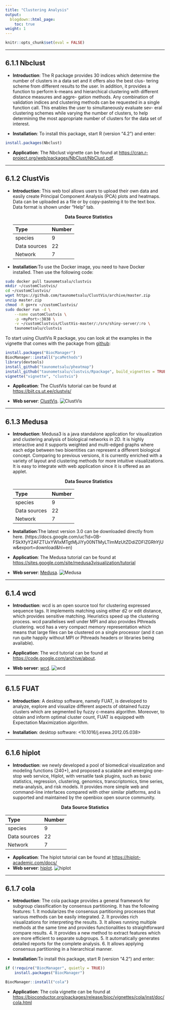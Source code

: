```yaml
---
title: "Clustering Analysis"
output:
  blogdown::html_page:
    toc: true
weight: 1
---
```


```r
knitr::opts_chunk$set(eval = FALSE)
```

---

## 6.1.1 **Nbclust**

- **Introduction**: The R package provides 30 indices which determine the number of clusters in a data set and it offers also the best clus- tering scheme from different results to the user. In addition, it provides a function to perform k-means and hierarchical clustering with different distance measures and aggre- gation methods. Any combination of validation indices and clustering methods can be requested in a single function call. This enables the user to simultaneously evaluate sev- eral clustering schemes while varying the number of clusters, to help determining the most appropriate number of clusters for the data set of interest.

- **Installation**: To install this package, start R (version "4.2") and enter:
```r
install.packages(Nbclust)
```

- **Application**: The Nbclust vignette can be found at <https://cran.r-project.org/web/packages/NbClust/NbClust.pdf>.

---

## 6.1.2 **ClustVis**

- **Introduction**: This web tool allows users to upload their own data and easily create Principal Component Analysis (PCA) plots and heatmaps. Data can be uploaded as a file or by copy-pasteing it to the text box. Data format is shown under "Help" tab. 

  <center><b>Data Source Statistics</b></center>
  | Type           | Number           | 
  | :------------- | :--------------- | 
  | species        | 9 | 
  | Data sources   | 22 | 
  | Network        | 7 | 
  
  
- **Installation**:To use the Docker image, you need to have Docker installed. Then use the following code:
```bash
sudo docker pull taunometsalu/clustvis
mkdir ~/customClustvis/
cd ~/customClustvis/
wget https://github.com/taunometsalu/ClustVis/archive/master.zip
unzip master.zip
chmod -R go+rx ~/customClustvis/
sudo docker run -d \
	--name customClustvis \
	-p <myPort>:3838 \
    -v ~/customClustvis/ClustVis-master/:/srv/shiny-server/:ro \
    taunometsalu/clustvis
```
To start using ClustVis R package, you can look at the examples in the vignette that comes with the package from [github](https://github.com/taunometsalu/ClustVis):
```r
install.packages("BiocManager")
BiocManager::install("pcaMethods")
library(devtools)
install_github("taunometsalu/pheatmap")
install_github("taunometsalu/clustvis/Rpackage", build_vignettes = TRUE)
vignette("vignette", "clustvis")
```
 
- **Application**: The ClustVis tutorial can be found at
<https://biit.cs.ut.ee/clustvis/>
             
- **Web server**: [ClustVis](https://biit.cs.ut.ee/clustvis/).
![ClustVis](/images/ClustVis.jpg?width=50pc) 

---

## 6.1.3 **Medusa**

- **Introduction**: Medusa3 is a java standalone application for visualization and clustering analysis of biological networks in 2D. It is highly interactive and it supports weighted and multi-edged graphs where each edge between two bioentities can represent a different biological concept. Comparing to previous versions, it is currently enriched with a variety of layout and clustering methods for more intuitive visualizations. It is easy to integrate with web application since it is offered as an applet. 

  <center><b>Data Source Statistics</b></center>
  | Type           | Number           | 
  | :------------- | :--------------- | 
  | species        | 9 | 
  | Data sources   | 22 | 
  | Network        | 7 | 
  
- **Installation**:The latest version 3.0 can be downloaded directly from here.
(https://docs.google.com/uc?id=0B-FSkXfyY2AFZTUxYWIxMTgtMjJiYy00NTMyLTlmMzUtZDdiZDFlZGRhYjUw&export=download&hl=en)

- **Application**: The Medusa tutorial can be found at
<https://sites.google.com/site/medusa3visualization/tutorial>
             
- **Web server**: [Medusa](https://sites.google.com/site/medusa3visualization/).
![Medusa](/images/Medusa.jpg?width=50pc)
 
---

## 6.1.4 **wcd**

- **Introduction**: wcd is an open source tool for clustering expressed sequence tags. It implements matching using either d2 or edit distance, which provides sensitive matching. Heuristics speed up the clustering process. wcd parallelises well under MPI and also provides Pthreads clustering. wcd has a very compact memory representation which means that large files can be clustered on a single processor (and it can run quite happily without MPI or Pthreads headers or libraries being available).  

- **Application**: The wcd tutorial can be found at
<https://code.google.com/archive/about>.

- **Web server**: [wcd](https://code.google.com/archive/p/wcdest/).
![wcd](/images/wcd.jpg?width=50pc)
 
---

## 6.1.5 **FUAT** 

- **Introduction**: A desktop software, namely FUAT, is developed to analyze, explore and visualize different aspects of obtained fuzzy clusters which are segmented by fuzzy c-means algorithm. Moreover, to obtain and inform optimal cluster count, FUAT is equipped with Expectation Maximization algorithm. 
  
- **Installation**: desktop software: <10.1016/j.eswa.2012.05.038>

---

## 6.1.6 **hiplot**

- **Introduction**: we newly developed a pool of biomedical visualization and modeling functions (240+), and proposed a scalable and emerging one-stop web service, Hiplot, with versatile task plugins, such as basic statistics, regression, clustering, genomics, transcriptomics, time series, meta-analysis, and risk models. It provides more simple web and command-line interfaces compared with other similar platforms, and is supported and maintained by the openbiox open source community. 

 <center><b>Data Source Statistics</b></center>
  | Type           | Number           | 
  | :------------- | :--------------- | 
  | species        | 9 | 
  | Data sources   | 22 | 
  | Network        | 7 | 
  
- **Application**: The hiplot tutorial can be found at <https://hiplot-academic.com/docs/>
- **Web server**: [hiplot](https://hiplot-academic.com/).
![hiplot](/images/hiplot.jpg?width=50pc)

---

## 6.1.7 **cola**

- **Introduction**: The cola package provides a general framework for subgroup classification by consensus partitioning. It has the following features: 1. It modularizes the consensus partitioning processes that various methods can be easily integrated. 2. It provides rich visualizations for interpreting the results. 3. It allows running multiple methods at the same time and provides functionalities to straightforward compare results. 4. It provides a new method to extract features which are more efficient to separate subgroups. 5. It automatically generates detailed reports for the complete analysis. 6. It allows applying consensus partitioning in a hierarchical manner. 

- **Installation**:To install this package, start R (version "4.2") and enter:
```r
if (!require("BiocManager", quietly = TRUE))
    install.packages("BiocManager")

BiocManager::install("cola")
```

- **Application**: The cola vignette can be found at
<https://bioconductor.org/packages/release/bioc/vignettes/cola/inst/doc/cola.html>

